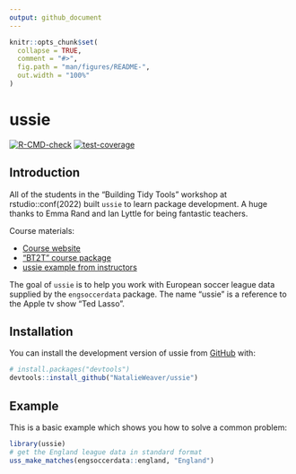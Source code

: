 ```yaml
---
output: github_document
---
```


<!-- README.md is generated from README.Rmd. Please edit that file -->

```r
knitr::opts_chunk$set(
  collapse = TRUE,
  comment = "#>",
  fig.path = "man/figures/README-",
  out.width = "100%"
)
```

# ussie

<!-- badges: start -->
[![R-CMD-check](https://github.com/NatalieWeaver/ussie/actions/workflows/R-CMD-check.yaml/badge.svg)](https://github.com/NatalieWeaver/ussie/actions/workflows/R-CMD-check.yaml)
[![test-coverage](https://github.com/NatalieWeaver/ussie/actions/workflows/test-coverage.yaml/badge.svg)](https://github.com/NatalieWeaver/ussie/actions/workflows/test-coverage.yaml)
<!-- badges: end -->

## Introduction

All of the students in the "Building Tidy Tools" workshop at rstudio::conf(2022) built `ussie` to learn package development. A huge thanks to Emma Rand and Ian Lyttle for being fantastic teachers.

Course materials:

* [Course website](https://rstudio-conf-2022.github.io/build-tidy-tools/)
* ["BT2T" course package](https://github.com/rstudio-conf-2022/btt22)
* [ussie example from instructors](https://github.com/rstudio-conf-2022/ussie)

The goal of `ussie` is to help you work with European soccer league data supplied by the `engsoccerdata` package. The name "ussie" is a reference to the Apple tv show "Ted Lasso".

## Installation

You can install the development version of ussie from [GitHub](https://github.com/) with:

``` r
# install.packages("devtools")
devtools::install_github("NatalieWeaver/ussie")
```

## Example

This is a basic example which shows you how to solve a common problem:

```r
library(ussie)
# get the England league data in standard format
uss_make_matches(engsoccerdata::england, "England")
```

